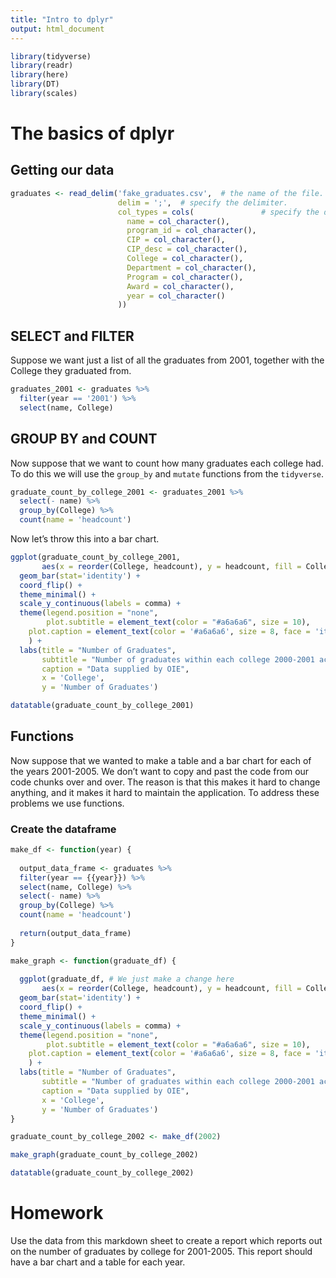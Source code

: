```yaml
---
title: "Intro to dplyr"
output: html_document
---
```


```r
library(tidyverse)
library(readr)
library(here)
library(DT)
library(scales)
```


<!-- This file by Matt Nickodemus is licensed under a Creative Commons Attribution 4.0 International License -->

# The basics of dplyr

## Getting our data

```r
graduates <- read_delim('fake_graduates.csv',  # the name of the file. Don't forget the path if you need it
                        delim = ';',  # specify the delimiter. 
                        col_types = cols(               # specify the data types of the columns
                          name = col_character(),
                          program_id = col_character(),
                          CIP = col_character(),
                          CIP_desc = col_character(),
                          College = col_character(),
                          Department = col_character(),
                          Program = col_character(),
                          Award = col_character(),
                          year = col_character()
                        ))
```


## SELECT and FILTER

Suppose we want just a list of all the graduates from 2001, together with the College they graduated from.

```r
graduates_2001 <- graduates %>% 
  filter(year == '2001') %>% 
  select(name, College)
```

## GROUP BY and COUNT

Now suppose that we want to count how many graduates each college had. To do this we will use the `group_by` and `mutate` functions from the `tidyverse`.

```r
graduate_count_by_college_2001 <- graduates_2001 %>% 
  select(- name) %>% 
  group_by(College) %>% 
  count(name = 'headcount')
```

Now let's throw this into a bar chart.

```r
ggplot(graduate_count_by_college_2001,
       aes(x = reorder(College, headcount), y = headcount, fill = College)) + # the reorder function arranges to bars
  geom_bar(stat='identity') +
  coord_flip() +
  theme_minimal() +
  scale_y_continuous(labels = comma) +
  theme(legend.position = "none",
        plot.subtitle = element_text(color = "#a6a6a6", size = 10),
    plot.caption = element_text(color = '#a6a6a6', size = 8, face = 'italic')
    ) +
  labs(title = "Number of Graduates",
       subtitle = "Number of graduates within each college 2000-2001 academic year",
       caption = "Data supplied by OIE",
       x = 'College',
       y = 'Number of Graduates')
```

```r
datatable(graduate_count_by_college_2001)
```


## Functions

Now suppose that we wanted to make a table and a bar chart for each of the years 2001-2005. We don't want to copy and past the code from our code chunks over and over. The reason is that this makes it hard to change anything, and it makes it hard to maintain the application. To address these problems we use functions.

### Create the dataframe

```r
make_df <- function(year) {
  
  output_data_frame <- graduates %>% 
  filter(year == {{year}}) %>% 
  select(name, College) %>% 
  select(- name) %>% 
  group_by(College) %>% 
  count(name = 'headcount')
  
  return(output_data_frame)
}

make_graph <- function(graduate_df) {
  
  ggplot(graduate_df, # We just make a change here
       aes(x = reorder(College, headcount), y = headcount, fill = College)) +
  geom_bar(stat='identity') +
  coord_flip() +
  theme_minimal() +
  scale_y_continuous(labels = comma) +
  theme(legend.position = "none",
        plot.subtitle = element_text(color = "#a6a6a6", size = 10),
    plot.caption = element_text(color = '#a6a6a6', size = 8, face = 'italic')
    ) +
  labs(title = "Number of Graduates",
       subtitle = "Number of graduates within each college 2000-2001 academic year",
       caption = "Data supplied by OIE",
       x = 'College',
       y = 'Number of Graduates')
}
```

```r
graduate_count_by_college_2002 <- make_df(2002)
```

```r
make_graph(graduate_count_by_college_2002)
```

```r
datatable(graduate_count_by_college_2002)
```

# Homework

Use the data from this markdown sheet to create a report which reports out on the number of graduates by college for 2001-2005. This report should have a bar chart and a table for each year. 




 






